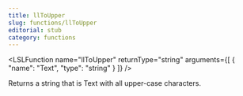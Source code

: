 ```yaml
---
title: llToUpper
slug: functions/llToUpper
editorial: stub
category: functions
---
```


<LSLFunction
	name="llToUpper"
	returnType="string"
	arguments={[
	{
		"name": "Text",
		"type": "string"
	}
]}
/>

Returns a string that is Text with all upper-case characters.
